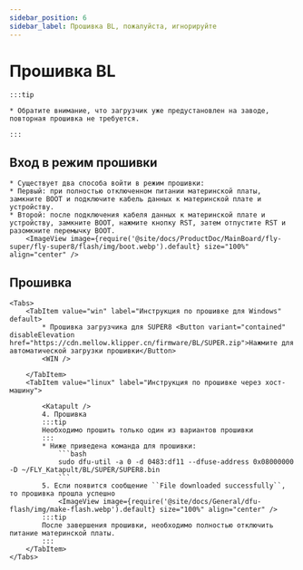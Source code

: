```yaml
---
sidebar_position: 6
sidebar_label: Прошивка BL, пожалуйста, игнорируйте
---
```









# Прошивка BL

    :::tip

    * Обратите внимание, что загрузчик уже предустановлен на заводе, повторная прошивка не требуется.

    :::

## Вход в режим прошивки

    * Существует два способа войти в режим прошивки:
    * Первый: при полностью отключенном питании материнской платы, замкните BOOT и подключите кабель данных к материнской плате и устройству.
    * Второй: после подключения кабеля данных к материнской плате и устройству, замкните BOOT, нажмите кнопку RST, затем отпустите RST и разомкните перемычку BOOT.
        <ImageView image={require('@site/docs/ProductDoc/MainBoard/fly-super/fly-super8/flash/img/boot.webp').default} size="100%" align="center" />

## Прошивка

    <Tabs>
        <TabItem value="win" label="Инструкция по прошивке для Windows" default>
            * Прошивка загрузчика для SUPER8 <Button variant="contained" disableElevation href="https://cdn.mellow.klipper.cn/firmware/BL/SUPER.zip">Нажмите для автоматической загрузки прошивки</Button>
            <WIN />
            
        </TabItem>
        <TabItem value="linux" label="Инструкция по прошивке через хост-машину">
            
            <Katapult />
            4. Прошивка
            :::tip
            Необходимо прошить только один из вариантов прошивки
            :::
            * Ниже приведена команда для прошивки:
                ```bash
                sudo dfu-util -a 0 -d 0483:df11 --dfuse-address 0x08000000 -D ~/FLY_Katapult/BL/SUPER/SUPER8.bin
                ```
            5. Если появится сообщение ``File downloaded successfully``, то прошивка прошла успешно
                <ImageView image={require('@site/docs/General/dfu-flash/img/make-flash.webp').default} size="100%" align="center" />
            :::tip
            После завершения прошивки, необходимо полностью отключить питание материнской платы.
            :::
        </TabItem>
    </Tabs>